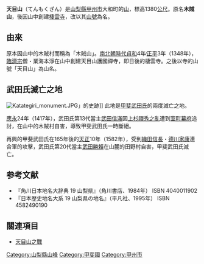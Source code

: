 '''天目山'''（てんもくざん）是[[山梨縣|山梨縣]][[甲州市|甲州市]]大和町的[[山|山]]，標高1380[[公尺|公尺]]。原名'''木賊山'''，後因山中創建[[棲雲寺|棲雲寺]]，改以其[[山號|山號]]為名。

== 由來 ==
原本因山中的木賊村而稱為「木賊山」。[[南北朝時代_(日本)|南北朝時代]][[貞和|貞和]]4年∕[[正平_(後村上天皇)|正平]]3年（1348年），[[臨濟宗|臨濟宗]]僧・業海本淨在山中創建天目山護國禪寺，即日後的棲雲寺。之後以寺的山號「天目山」為山名。

== 武田氏滅亡之地 ==
[[File:Katategiri_monument.JPG|right]]{{lang|ja|片手切り}}」的史跡]]
此地是[[甲斐國|甲斐]][[武田氏|武田氏]]的兩度滅亡之地。

[[應永|應永]]24年（1417年），武田氏第13代當主[[武田信滿|武田信滿]]因[[上杉禪秀之亂|上杉禪秀之亂]]遭到[[室町幕府|室町幕府]]追討，在山中的木賊村自害，導致甲斐武田氏一時斷絕。

再興的甲斐武田氏在165年後的[[天正_(日本)|天正]]10年（1582年），受到[[織田信長|織田信長]]・[[德川家康|德川家康]]連合軍的攻擊，武田氏第20代當主[[武田勝賴|武田勝賴]]在山麓的田野村自害，甲斐武田氏滅亡。

== 参考文献 ==
* 『角川日本地名大辞典 19 山梨県』（角川書店、1984年） ISBN 4040011902
* 『日本歴史地名大系 19 山梨県の地名』（平凡社、1995年） ISBN 4582490190

== 關連項目 ==
* [[甲州征伐|天目山之戰]]

{{coord|35|39|23|N|138|48|58|E|region:JP-19|display=title}}
{{DEFAULTSORT:Tenmokuzan}}
[[Category:山梨縣山峰|Category:山梨縣山峰]]
[[Category:甲斐國|Category:甲斐國]]
[[Category:甲州市|Category:甲州市]]
